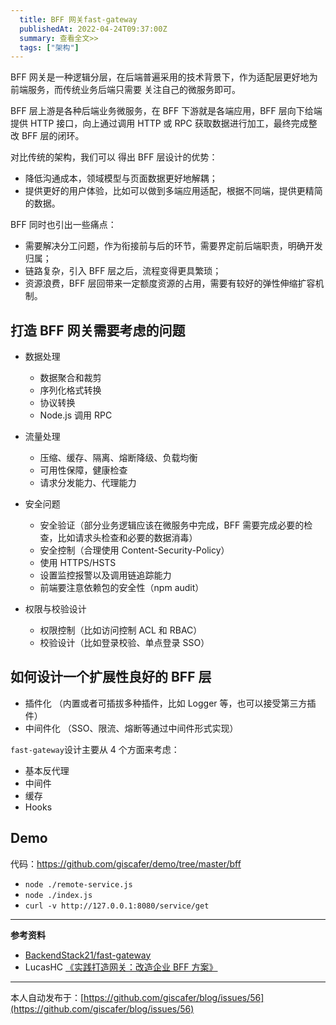```yaml
---
  title: BFF 网关fast-gateway
  publishedAt: 2022-04-24T09:37:00Z
  summary: 查看全文>>
  tags: ["架构"]
---
```




BFF 网关是一种逻辑分层，在后端普遍采用的技术背景下，作为适配层更好地为前端服务，而传统业务后端只需要 关注自己的微服务即可。

BFF 层上游是各种后端业务微服务，在 BFF 下游就是各端应用，BFF 层向下给端提供 HTTP 接口，向上通过调用 HTTP 或 RPC 获取数据进行加工，最终完成整改 BFF 层的闭环。

对比传统的架构，我们可以 得出 BFF 层设计的优势：

- 降低沟通成本，领域模型与页面数据更好地解耦；
- 提供更好的用户体验，比如可以做到多端应用适配，根据不同端，提供更精简的数据。

BFF 同时也引出一些痛点：

- 需要解决分工问题，作为衔接前与后的环节，需要界定前后端职责，明确开发归属；
- 链路复杂，引入 BFF 层之后，流程变得更具繁琐；
- 资源浪费，BFF 层回带来一定额度资源的占用，需要有较好的弹性伸缩扩容机制。

## 打造 BFF 网关需要考虑的问题

- 数据处理

  - 数据聚合和裁剪
  - 序列化格式转换
  - 协议转换
  - Node.js 调用 RPC

- 流量处理

  - 压缩、缓存、隔离、熔断降级、负载均衡
  - 可用性保障，健康检查
  - 请求分发能力、代理能力

- 安全问题

  - 安全验证（部分业务逻辑应该在微服务中完成，BFF 需要完成必要的检查，比如请求头检查和必要的数据消毒）
  - 安全控制（合理使用 Content-Security-Policy）
  - 使用 HTTPS/HSTS
  - 设置监控报警以及调用链追踪能力
  - 前端要注意依赖包的安全性（npm audit）

- 权限与校验设计
  - 权限控制（比如访问控制 ACL 和 RBAC）
  - 校验设计（比如登录校验、单点登录 SSO）

## 如何设计一个扩展性良好的 BFF 层

- 插件化 （内置或者可插拔多种插件，比如 Logger 等，也可以接受第三方插件）
- 中间件化 （SSO、限流、熔断等通过中间件形式实现）

`fast-gateway`设计主要从 4 个方面来考虑：

- 基本反代理
- 中间件
- 缓存
- Hooks

## Demo

代码：https://github.com/giscafer/demo/tree/master/bff

- `node ./remote-service.js`
- `node ./index.js`
- `curl -v http://127.0.0.1:8080/service/get`

---

**参考资料**

- [BackendStack21/fast-gateway](https://github.com/BackendStack21/fast-gateway.git)
- LucasHC [《实践打造网关：改造企业 BFF 方案》](https://kaiwu.lagou.com/course/courseInfo.htm?courseId=584)


---
本人自动发布于：[https://github.com/giscafer/blog/issues/56](https://github.com/giscafer/blog/issues/56)
